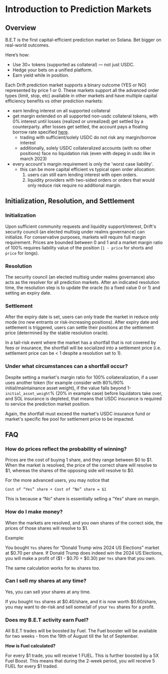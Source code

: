 # Introduction to Prediction Markets

## Overview

B.E.T is the first capital-efficient prediction market on Solana. Bet bigger on real-world outcomes.

Here’s how:

- Use 30+ tokens (supported as collateral) — not just USDC.
- Hedge your bets on a unified platform.
- Earn yield while in position.

Each Drift prediction market supports a binary outcome (YES or NO) represented by price 1 or 0. These markets support all the advanced order types (limit, stop, etc) available in other markets and have multiple capital efficiency benefits vs other prediction markets:

- earn lending interest on all supported collateral
- get margin extended on all supported non-usdc collateral tokens, with 0% interest until losses (realized or unrealized) get settled by a counterparty. after losses get settled, the account pays a floating borrow rate specified [here](https://app.drift.trade/earn/lend-borrow/borrow).
  - trading with sufficient/solely USDC do not risk any margin/borrow interest
  - additionally, solely USDC collateralized accounts (with no other positions) face no liquidation risk (even with depeg in usdc like in march 2023)
- every account's margin requirement is only the 'worst case liability'.
  - this can be more capital efficient vs typical open order allocation:
    1. users can still earn lending interest with open orders.
    2. liquidity providers with two-sided orders or orders that would only reduce risk require no additional margin.

## Initialization, Resolution, and Settlement

### Initialization

Upon sufficient community requests and liquidity support/interest, Drift's security council (an elected multisig under realms governance) can initialize. For conservative purposes, markets will require full margin requirement. Prices are bounded between 0 and 1 and a market margin ratio of 100% requires liability value of the position (`1 - price` for shorts and `price` for longs).

### Resolution

The security council (an elected multisig under realms governance) also acts as the resolver for all prediction markets. After an indicated resolution time, the resolution step is to update the oracle (to a fixed value 0 or 1) and setting an expiry date.

### Settlement

After the expiry date is set, users can only trade the market in reduce only mode (no new entrants or risk-increasing positions). After expiry date and settlement is triggered, users can settle their positions at the settlement price (determined by the stable resolution oracle).

In a tail-risk event where the market has a shortfall that is not covered by fees or insurance, the shortfall will be socialized into a settlement price (i.e. settlement price can be < 1 despite a resolution set to 1).

### Under what circumstances can a shortfall occur?

Despite setting a market's margin ratio for 100% collateralization, if a user uses another token (for example consider with 80%/90% initial/maintainance asset weight), if the value falls beyond 1-`initial_asset_weight`% (20% in example case) before liquidators take over, and SOL insurance is depleted, that means that USDC insurance is required to service the prediction market position.

Again, the shortfall must exceed the market's USDC insurance fund or market's specific fee pool for settlement price to be impacted.

## FAQ

### How do prices reflect the probability of winning?

Prices are the cost of buying 1 share, and they range between \$0 to \$1. When the market is resolved, the price of the correct share will resolve to \$1, whereas the shares of the opposing side will resolve to \$0.

For the more advanced users, you may notice that

`Cost of “Yes” share + Cost of “No” share = $1`

This is because a “No” share is essentially selling a “Yes” share on margin.

### How do I make money?

When the markets are resolved, and you own shares of the correct side, the prices of those shares will resolve to \$1.

Example:

You bought `Yes` shares for “Donald Trump wins 2024 US Elections” market at \$0.70 per share. If Donald Trump does indeed win the 2024 US Elections, you will make a profit of (\$1 - \$0.70 = \$0.30) per `Yes` share that you own.

The same calculation works for `No` shares too.

### Can I sell my shares at any time?

Yes, you can sell your shares at any time.

If you bought `Yes` shares at \$0.40/share, and it is now worth \$0.60/share, you may want to de-risk and sell some/all of your `Yes` shares for a profit.

### Does my B.E.T activity earn Fuel?

All B.E.T trades will be boosted by Fuel. The Fuel booster will be available for two weeks - from the 19th of August till the 1st of September.

**How is Fuel calculated?**

For every \$1 trade, you will receive 1 FUEL. This is further boosted by a 5X Fuel Boost. This means that during the 2-week period, you will receive 5 FUEL for every \$1 traded.
